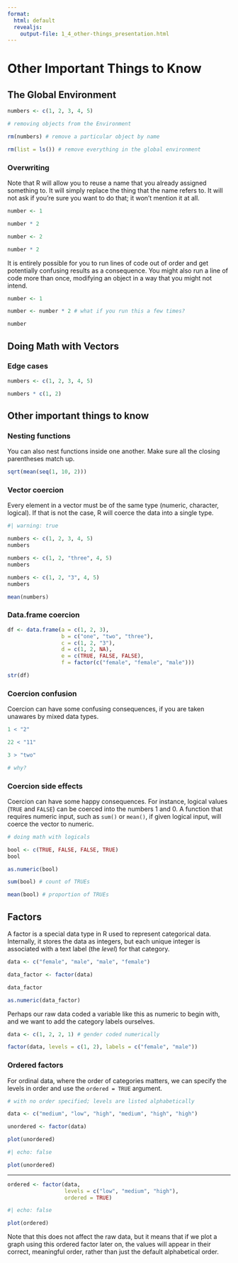 ```yaml
---
format: 
  html: default
  revealjs: 
    output-file: 1_4_other-things_presentation.html
---
```


# Other Important Things to Know

## The Global Environment

```r

numbers <- c(1, 2, 3, 4, 5)

# removing objects from the Environment

rm(numbers) # remove a particular object by name

rm(list = ls()) # remove everything in the global environment
```

### Overwriting

::: {.content-hidden when-format="revealjs"}
Note that R will allow you to reuse a name that you already assigned something to. It will simply replace the thing that the name refers to. It will not ask if you're sure you want to do that; it won't mention it at all.
:::

```r
number <- 1

number * 2

number <- 2

number * 2
```

::: {.content-hidden when-format="revealjs"}
It is entirely possible for you to run lines of code out of order and get potentially confusing results as a consequence. You might also run a line of code more than once, modifying an object in a way that you might not intend.
:::

```r
number <- 1

number <- number * 2 # what if you run this a few times?

number
```

## Doing Math with Vectors

### Edge cases

```r

numbers <- c(1, 2, 3, 4, 5)

numbers * c(1, 2)
```

## Other important things to know

### Nesting functions

You can also nest functions inside one another. Make sure all the closing parentheses match up.

```r
sqrt(mean(seq(1, 10, 2)))
```

### Vector coercion {.incremental}

Every element in a vector must be of the same type (numeric, character, logical). If that is not the case, R will coerce the data into a single type.

```r
#| warning: true

numbers <- c(1, 2, 3, 4, 5)
numbers

numbers <- c(1, 2, "three", 4, 5)
numbers 

numbers <- c(1, 2, "3", 4, 5)
numbers

mean(numbers)

```

### Data.frame coercion

```r
df <- data.frame(a = c(1, 2, 3),
                 b = c("one", "two", "three"),
                 c = c(1, 2, "3"),
                 d = c(1, 2, NA),
                 e = c(TRUE, FALSE, FALSE),
                 f = factor(c("female", "female", "male")))

str(df)
```

### Coercion confusion

Coercion can have some confusing consequences, if you are taken unawares by mixed data types.

```r

1 < "2"

22 < "11"

3 > "two"

# why?
```

### Coercion side effects

::: {.content-hidden when-format="revealjs"}
Coercion can have some happy consequences. For instance, logical values (`TRUE` and `FALSE`) can be coerced into the numbers 1 and 0. A function that requires numeric input, such as `sum()` or `mean()`, if given logical input, will coerce the vector to numeric.
:::

```r
# doing math with logicals

bool <- c(TRUE, FALSE, FALSE, TRUE)
bool 

as.numeric(bool)

sum(bool) # count of TRUEs

mean(bool) # proportion of TRUEs
```

## Factors

A factor is a special data type in R used to represent categorical data. Internally, it stores the data as integers, but each unique integer is associated with a text label (the *level*) for that category.

```r

data <- c("female", "male", "male", "female")

data_factor <- factor(data)

data_factor

as.numeric(data_factor)
```

Perhaps our raw data coded a variable like this as numeric to begin with, and we want to add the category labels ourselves.

```r

data <- c(1, 2, 2, 1) # gender coded numerically

factor(data, levels = c(1, 2), labels = c("female", "male"))
```

### Ordered factors

::: {.content-hidden when-format="revealjs"}
For ordinal data, where the order of categories matters, we can specify the levels in order and use the `ordered = TRUE` argument.
:::

```r

# with no order specified; levels are listed alphabetically

data <- c("medium", "low", "high", "medium", "high", "high")

unordered <- factor(data) 

plot(unordered)

```

```r
#| echo: false

plot(unordered)
```

::: {.content-visible when-format="revealjs"}

------------------------------------------------------------------------
:::

```r
ordered <- factor(data, 
                  levels = c("low", "medium", "high"), 
                  ordered = TRUE)

```

```r
#| echo: false

plot(ordered)
```

::: {.content-hidden when-format="revealjs"}
Note that this does not affect the raw data, but it means that if we plot a graph using this ordered factor later on, the values will appear in their correct, meaningful order, rather than just the default alphabetical order.
:::
